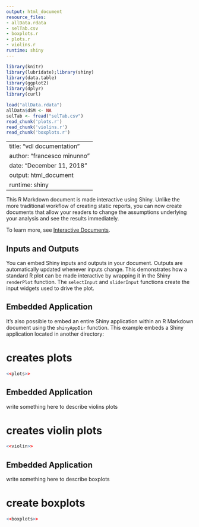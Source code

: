 ```yaml
---
output: html_document
resource_files:
- allData.rdata
- selTab.csv
- boxplots.r
- plots.r
- violins.r
runtime: shiny
---
```

```r
library(knitr)
library(lubridate);library(shiny)
library(data.table)
library(ggplot2)
library(dplyr)
library(curl)

load("allData.rdata")
allData$dSM <- NA
selTab <- fread("selTab.csv")
read_chunk('plots.r')
read_chunk('violins.r')
read_chunk('boxplots.r')
```

---
title: "vdl documentation"
author: "francesco minunno"
date: "December 11, 2018"
output: html_document
runtime: shiny
---


This R Markdown document is made interactive using Shiny. Unlike the more traditional workflow of creating static reports, you can now create documents that allow your readers to change the assumptions underlying your analysis and see the results immediately. 

To learn more, see [Interactive Documents](http://rmarkdown.rstudio.com/authoring_shiny.html).

## Inputs and Outputs

You can embed Shiny inputs and outputs in your document. Outputs are automatically updated whenever inputs change.  This demonstrates how a standard R plot can be made interactive by wrapping it in the Shiny `renderPlot` function. The `selectInput` and `sliderInput` functions create the input widgets used to drive the plot.


## Embedded Application

It's also possible to embed an entire Shiny application within an R Markdown document using the `shinyAppDir` function. This example embeds a Shiny application located in another directory:


# creates plots
```r
<<plots>>
```


## Embedded Application
write something here to describe violins plots

# creates violin plots
```r
<<violin>>
```


## Embedded Application

write something here to describe boxplots

# create boxplots
```r
<<boxplots>>
```

